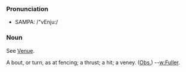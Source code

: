 ===Pronunciation===
*SAMPA: /"vEnju:/
===Noun===
See [[Venue]].

A bout, or turn, as at fencing; a thrust; a hit; a veney.
([[Obs.]]) --[[w:Fuller]].